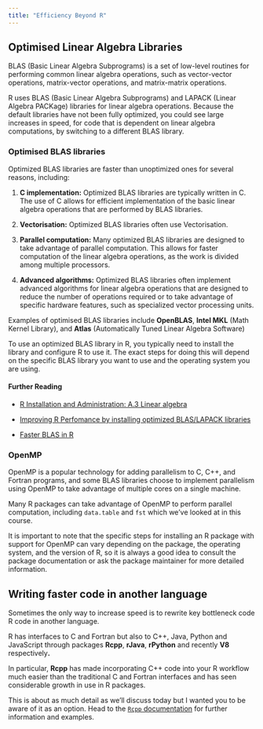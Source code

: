 ```yaml
---
title: "Efficiency Beyond R"
---
```


## Optimised Linear Algebra Libraries

BLAS (Basic Linear Algebra Subprograms) is a set of low-level routines for performing common linear algebra operations, such as vector-vector operations, matrix-vector operations, and matrix-matrix operations.

R uses BLAS (Basic Linear Algebra Subprograms) and LAPACK (Linear Algebra PACKage) libraries for linear algebra operations. Because the default libraries have not been fully optimized, you could see large increases in speed, for code that is dependent on linear algebra computations, by switching to a different BLAS library.

### Optimised BLAS libraries

Optimized BLAS libraries are faster than unoptimized ones for several reasons, including:

1.  **C implementation:** Optimized BLAS libraries are typically written in C. The use of C allows for efficient implementation of the basic linear algebra operations that are performed by BLAS libraries.

2.  **Vectorisation:** Optimized BLAS libraries often use Vectorisation.

3.  **Parallel computation:** Many optimized BLAS libraries are designed to take advantage of parallel computation. This allows for faster computation of the linear algebra operations, as the work is divided among multiple processors.

4.  **Advanced algorithms:** Optimized BLAS libraries often implement advanced algorithms for linear algebra operations that are designed to reduce the number of operations required or to take advantage of specific hardware features, such as specialized vector processing units.

Examples of optimised BLAS libraries include **OpenBLAS**, **Intel MKL** (Math Kernel Library), and **Atlas** (Automatically Tuned Linear Algebra Software)

To use an optimized BLAS library in R, you typically need to install the library and configure R to use it. The exact steps for doing this will depend on the specific BLAS library you want to use and the operating system you are using.

#### Further Reading

-   [R Installation and Administration: A.3 Linear algebra](https://cran.r-project.org/doc/manuals/r-release/R-admin.html#Linear-algebra)

-   [Improving R Perfomance by installing optimized BLAS/LAPACK libraries](https://csantill.github.io/RPerformanceWBLAS/)

-   [Faster BLAS in R](https://brettklamer.com/diversions/statistical/faster-blas-in-r/)\

### OpenMP

OpenMP is a popular technology for adding parallelism to C, C++, and Fortran programs, and some BLAS libraries choose to implement parallelism using OpenMP to take advantage of multiple cores on a single machine.

Many R packages can take advantage of OpenMP to perform parallel computation, including `data.table` and `fst` which we've looked at in this course.

It is important to note that the specific steps for installing an R package with support for OpenMP can vary depending on the package, the operating system, and the version of R, so it is always a good idea to consult the package documentation or ask the package maintainer for more detailed information.

## Writing faster code in another language

Sometimes the only way to increase speed is to rewrite key bottleneck code R code in another language.

R has interfaces to C and Fortran but also to C++, Java, Python and JavaScript through packages **Rcpp**, **rJava**, **rPython** and recently **V8** respectively**.**

In particular, **Rcpp** has made incorporating C++ code into your R workflow much easier than the traditional C and Fortran interfaces and has seen considerable growth in use in R packages.

This is about as much detail as we'll discuss today but I wanted you to be aware of it as an option. Head to the [`Rcpp` documentation](https://www.rcpp.org/) for further information and examples.
